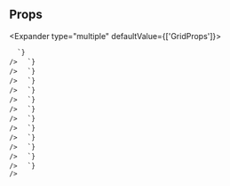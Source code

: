 
## Props

<Expander type="multiple" defaultValue={['GridProps']}>
  
<ExpanderItem title="GridProps" value="GridProps">
    <ReactMarkdown
      remarkPlugins={[remarkGfm]}
      children={`
| name | type | default | description |
| ---- | ---- | ------- | ----------- |
| - | - | - | - |

      `}
    />

  </ExpanderItem>

<ExpanderItem title="AriaAttributes" value="AriaAttributes">
    <ReactMarkdown
      remarkPlugins={[remarkGfm]}
      children={`
| name | type | default | description |
| ---- | ---- | ------- | ----------- |
| aria-activedescendant | string | - | Identifies the currently active element when DOM focus is on a composite widget, textbox, group, or application. |
| aria-atomic | Booleanish | - | Indicates whether assistive technologies will present all, or only parts of, the changed region based on the change notifications defined by the aria-relevant attribute. |
| aria-autocomplete | "list" &#124; "none" &#124; "inline" &#124; "both" | - | Indicates whether inputting text could trigger display of one or more predictions of the user's intended value for an input and specifies how predictions would be presented if they are made. |
| aria-busy | Booleanish | - | Indicates an element is being modified and that assistive technologies MAY want to wait until the modifications are complete before exposing them to the user. |
| aria-checked | boolean &#124; "true" &#124; "false" &#124; "mixed" | - | Indicates the current "checked" state of checkboxes, radio buttons, and other widgets. @see aria-pressed @see aria-selected. |
| aria-colcount | number | - | Defines the total number of columns in a table, grid, or treegrid. @see aria-colindex. |
| aria-colindex | number | - | Defines an element's column index or position with respect to the total number of columns within a table, grid, or treegrid. @see aria-colcount @see aria-colspan. |
| aria-colspan | number | - | Defines the number of columns spanned by a cell or gridcell within a table, grid, or treegrid. @see aria-colindex @see aria-rowspan. |
| aria-controls | string | - | Identifies the element (or elements) whose contents or presence are controlled by the current element. @see aria-owns. |
| aria-current | boolean &#124; "time" &#124; "true" &#124; "false" &#124; "page" &#124; "step" &#124; "location" &#124; "date" | - | Indicates the element that represents the current item within a container or set of related elements. |
| aria-describedby | string | - | Identifies the element (or elements) that describes the object. @see aria-labelledby |
| aria-details | string | - | Identifies the element that provides a detailed, extended description for the object. @see aria-describedby. |
| aria-disabled | Booleanish | - | Indicates that the element is perceivable but disabled, so it is not editable or otherwise operable. @see aria-hidden @see aria-readonly. |
| aria-dropeffect | "link" &#124; "none" &#124; "copy" &#124; "execute" &#124; "move" &#124; "popup" | - | Indicates what functions can be performed when a dragged object is released on the drop target. @deprecated in ARIA 1.1 |
| aria-errormessage | string | - | Identifies the element that provides an error message for the object. @see aria-invalid @see aria-describedby. |
| aria-expanded | Booleanish | - | Indicates whether the element, or another grouping element it controls, is currently expanded or collapsed. |
| aria-flowto | string | - | Identifies the next element (or elements) in an alternate reading order of content which, at the user's discretion, allows assistive technology to override the general default of reading in document source order. |
| aria-grabbed | Booleanish | - | Indicates an element's "grabbed" state in a drag-and-drop operation. @deprecated in ARIA 1.1 |
| aria-haspopup | boolean &#124; "dialog" &#124; "menu" &#124; "true" &#124; "false" &#124; "grid" &#124; "listbox" &#124; "tree" | - | Indicates the availability and type of interactive popup element, such as menu or dialog, that can be triggered by an element. |
| aria-hidden | Booleanish | - | Indicates whether the element is exposed to an accessibility API. @see aria-disabled. |
| aria-invalid | boolean &#124; "true" &#124; "false" &#124; "grammar" &#124; "spelling" | - | Indicates the entered value does not conform to the format expected by the application. @see aria-errormessage. |
| aria-keyshortcuts | string | - | Indicates keyboard shortcuts that an author has implemented to activate or give focus to an element. |
| aria-label | string | - | Defines a string value that labels the current element. @see aria-labelledby. |
| aria-labelledby | string | - | Identifies the element (or elements) that labels the current element. @see aria-describedby. |
| aria-level | number | - | Defines the hierarchical level of an element within a structure. |
| aria-live | "off" &#124; "assertive" &#124; "polite" | - | Indicates that an element will be updated, and describes the types of updates the user agents, assistive technologies, and user can expect from the live region. |
| aria-modal | Booleanish | - | Indicates whether an element is modal when displayed. |
| aria-multiline | Booleanish | - | Indicates whether a text box accepts multiple lines of input or only a single line. |
| aria-multiselectable | Booleanish | - | Indicates that the user may select more than one item from the current selectable descendants. |
| aria-orientation | "horizontal" &#124; "vertical" | - | Indicates whether the element's orientation is horizontal, vertical, or unknown/ambiguous. |
| aria-owns | string | - | Identifies an element (or elements) in order to define a visual, functional, or contextual parent/child relationship between DOM elements where the DOM hierarchy cannot be used to represent the relationship. @see aria-controls. |
| aria-placeholder | string | - | Defines a short hint (a word or short phrase) intended to aid the user with data entry when the control has no value. A hint could be a sample value or a brief description of the expected format. |
| aria-posinset | number | - | Defines an element's number or position in the current set of listitems or treeitems. Not required if all elements in the set are present in the DOM. @see aria-setsize. |
| aria-pressed | boolean &#124; "true" &#124; "false" &#124; "mixed" | - | Indicates the current "pressed" state of toggle buttons. @see aria-checked @see aria-selected. |
| aria-readonly | Booleanish | - | Indicates that the element is not editable, but is otherwise operable. @see aria-disabled. |
| aria-relevant | "text" &#124; "additions" &#124; "additions removals" &#124; "additions text" &#124; "all" &#124; "removals" &#124; "removals additions" &#124; "removals text" &#124; "text additions" &#124; "text removals" | - | Indicates what notifications the user agent will trigger when the accessibility tree within a live region is modified. @see aria-atomic. |
| aria-required | Booleanish | - | Indicates that user input is required on the element before a form may be submitted. |
| aria-roledescription | string | - | Defines a human-readable, author-localized description for the role of an element. |
| aria-rowcount | number | - | Defines the total number of rows in a table, grid, or treegrid. @see aria-rowindex. |
| aria-rowindex | number | - | Defines an element's row index or position with respect to the total number of rows within a table, grid, or treegrid. @see aria-rowcount @see aria-rowspan. |
| aria-rowspan | number | - | Defines the number of rows spanned by a cell or gridcell within a table, grid, or treegrid. @see aria-rowindex @see aria-colspan. |
| aria-selected | Booleanish | - | Indicates the current "selected" state of various widgets. @see aria-checked @see aria-pressed. |
| aria-setsize | number | - | Defines the number of items in the current set of listitems or treeitems. Not required if all elements in the set are present in the DOM. @see aria-posinset. |
| aria-sort | "none" &#124; "ascending" &#124; "descending" &#124; "other" | - | Indicates if items in a table or grid are sorted in ascending or descending order. |
| aria-valuemax | number | - | Defines the maximum allowed value for a range widget. |
| aria-valuemin | number | - | Defines the minimum allowed value for a range widget. |
| aria-valuenow | number | - | Defines the current value for a range widget. @see aria-valuetext. |
| aria-valuetext | string | - | Defines the human readable text alternative of aria-valuenow for a range widget. |

      `}
    />

  </ExpanderItem>

<ExpanderItem title="AriaProps" value="AriaProps">
    <ReactMarkdown
      remarkPlugins={[remarkGfm]}
      children={`
| name | type | default | description |
| ---- | ---- | ------- | ----------- |
| ariaLabel | string | - |  |
| ariaValuetext | string | - |  |
| role | React.AriaRole | - |  |

      `}
    />

  </ExpanderItem>

<ExpanderItem title="Attributes" value="Attributes">
    <ReactMarkdown
      remarkPlugins={[remarkGfm]}
      children={`
| name | type | default | description |
| ---- | ---- | ------- | ----------- |
| key | Key | - |  |

      `}
    />

  </ExpanderItem>

<ExpanderItem title="BaseComponentProps" value="BaseComponentProps">
    <ReactMarkdown
      remarkPlugins={[remarkGfm]}
      children={`
| name | type | default | description |
| ---- | ---- | ------- | ----------- |
| as | ElementType | - |  |
| id | string | - | Unique identifier |
| className | string | - | Additional CSS class name for component |
| testId | string | - | Used to provide a &#96;data-testid&#96; attribute for testing purposes |

      `}
    />

  </ExpanderItem>

<ExpanderItem title="BaseStyleProps" value="BaseStyleProps">
    <ReactMarkdown
      remarkPlugins={[remarkGfm]}
      children={`
| name | type | default | description |
| ---- | ---- | ------- | ----------- |
| alignSelf | ResponsiveStyle&#60;StyleToken&#60;AlignSelf&#62;&#62; | - |  |
| backgroundColor | ResponsiveStyle&#60;StyleToken&#60;BackgroundColor&#62;&#62; | - |  |
| backgroundImage | ResponsiveStyle&#60;StyleToken&#60;BackgroundImage&#62;&#62; | - |  |
| border | ResponsiveStyle&#60;StyleToken&#60;Border&#60;0 &#124; (string & \{\})&#62;&#62;&#62; | - |  |
| borderRadius | ResponsiveStyle&#60;StyleToken&#60;BorderRadius&#60;0 &#124; (string & \{\})&#62;&#62;&#62; | - |  |
| bottom | ResponsiveStyle&#60;StyleToken&#60;Bottom&#60;0 &#124; (string & \{\})&#62;&#62;&#62; | - |  |
| boxShadow | ResponsiveStyle&#60;StyleToken&#60;BoxShadow&#62;&#62; | - |  |
| color | ResponsiveStyle&#60;StyleToken&#60;Color&#62;&#62; | - |  |
| display | ResponsiveStyle&#60;StyleToken&#60;Display&#62;&#62; | - |  |
| fontFamily | ResponsiveStyle&#60;StyleToken&#60;FontFamily&#62;&#62; | - |  |
| fontSize | ResponsiveStyle&#60;StyleToken&#60;FontSize&#60;0 &#124; (string & \{\})&#62;&#62;&#62; | - |  |
| fontStyle | ResponsiveStyle&#60;StyleToken&#60;FontStyle&#62;&#62; | - |  |
| fontWeight | ResponsiveStyle&#60;StyleToken&#60;FontWeight&#62;&#62; | - |  |
| height | ResponsiveStyle&#60;StyleToken&#60;Height&#60;0 &#124; (string & \{\})&#62;&#62;&#62; | - |  |
| left | ResponsiveStyle&#60;StyleToken&#60;Left&#60;0 &#124; (string & \{\})&#62;&#62;&#62; | - |  |
| letterSpacing | ResponsiveStyle&#60;StyleToken&#60;LetterSpacing&#60;0 &#124; (string & \{\})&#62;&#62;&#62; | - |  |
| lineHeight | ResponsiveStyle&#60;StyleToken&#60;LineHeight&#60;0 &#124; (string & \{\})&#62;&#62;&#62; | - |  |
| margin | ResponsiveStyle&#60;StyleToken&#60;Margin&#60;0 &#124; (string & \{\})&#62;&#62;&#62; | - |  |
| marginBlockEnd | ResponsiveStyle&#60;StyleToken&#60;MarginBlockEnd&#60;0 &#124; (string & \{\})&#62;&#62;&#62; | - |  |
| marginBlockStart | ResponsiveStyle&#60;StyleToken&#60;MarginBlockStart&#60;0 &#124; (string & \{\})&#62;&#62;&#62; | - |  |
| marginBottom | ResponsiveStyle&#60;StyleToken&#60;MarginBlockEnd&#60;0 &#124; (string & \{\})&#62;&#62;&#62; | - |  |
| marginInlineEnd | ResponsiveStyle&#60;StyleToken&#60;MarginInlineEnd&#60;0 &#124; (string & \{\})&#62;&#62;&#62; | - |  |
| marginInlineStart | ResponsiveStyle&#60;StyleToken&#60;MarginInlineStart&#60;0 &#124; (string & \{\})&#62;&#62;&#62; | - |  |
| marginLeft | ResponsiveStyle&#60;StyleToken&#60;MarginInlineStart&#60;0 &#124; (string & \{\})&#62;&#62;&#62; | - |  |
| marginRight | ResponsiveStyle&#60;StyleToken&#60;MarginInlineEnd&#60;0 &#124; (string & \{\})&#62;&#62;&#62; | - |  |
| marginTop | ResponsiveStyle&#60;StyleToken&#60;MarginBlockStart&#60;0 &#124; (string & \{\})&#62;&#62;&#62; | - |  |
| maxHeight | ResponsiveStyle&#60;StyleToken&#60;MaxHeight&#60;0 &#124; (string & \{\})&#62;&#62;&#62; | - |  |
| maxWidth | ResponsiveStyle&#60;StyleToken&#60;MaxWidth&#60;0 &#124; (string & \{\})&#62;&#62;&#62; | - |  |
| minHeight | ResponsiveStyle&#60;StyleToken&#60;MinHeight&#60;0 &#124; (string & \{\})&#62;&#62;&#62; | - |  |
| minWidth | ResponsiveStyle&#60;StyleToken&#60;MinWidth&#60;0 &#124; (string & \{\})&#62;&#62;&#62; | - |  |
| opacity | ResponsiveStyle&#60;StyleToken&#60;Opacity&#62;&#62; | - |  |
| overflow | ResponsiveStyle&#60;StyleToken&#60;Overflow&#62;&#62; | - |  |
| padding | ResponsiveStyle&#60;StyleToken&#60;Padding&#60;0 &#124; (string & \{\})&#62;&#62;&#62; | - |  |
| paddingBlockEnd | ResponsiveStyle&#60;StyleToken&#60;MarginBlockEnd&#60;0 &#124; (string & \{\})&#62;&#62;&#62; | - |  |
| paddingBlockStart | ResponsiveStyle&#60;StyleToken&#60;MarginBlockStart&#60;0 &#124; (string & \{\})&#62;&#62;&#62; | - |  |
| paddingBottom | ResponsiveStyle&#60;StyleToken&#60;PaddingBlockEnd&#60;0 &#124; (string & \{\})&#62;&#62;&#62; | - |  |
| paddingInlineEnd | ResponsiveStyle&#60;StyleToken&#60;MarginInlineEnd&#60;0 &#124; (string & \{\})&#62;&#62;&#62; | - |  |
| paddingInlineStart | ResponsiveStyle&#60;StyleToken&#60;MarginInlineStart&#60;0 &#124; (string & \{\})&#62;&#62;&#62; | - |  |
| paddingLeft | ResponsiveStyle&#60;StyleToken&#60;PaddingInlineStart&#60;0 &#124; (string & \{\})&#62;&#62;&#62; | - |  |
| paddingRight | ResponsiveStyle&#60;StyleToken&#60;PaddingInlineEnd&#60;0 &#124; (string & \{\})&#62;&#62;&#62; | - |  |
| paddingTop | ResponsiveStyle&#60;StyleToken&#60;PaddingBlockStart&#60;0 &#124; (string & \{\})&#62;&#62;&#62; | - |  |
| position | ResponsiveStyle&#60;StyleToken&#60;Position&#62;&#62; | - |  |
| right | ResponsiveStyle&#60;StyleToken&#60;Right&#60;0 &#124; (string & \{\})&#62;&#62;&#62; | - |  |
| textAlign | ResponsiveStyle&#60;StyleToken&#60;TextAlign&#62;&#62; | - |  |
| textDecoration | ResponsiveStyle&#60;StyleToken&#60;TextDecoration&#60;0 &#124; (string & \{\})&#62;&#62;&#62; | - |  |
| textTransform | ResponsiveStyle&#60;StyleToken&#60;TextTransform&#62;&#62; | - |  |
| top | ResponsiveStyle&#60;StyleToken&#60;Top&#60;0 &#124; (string & \{\})&#62;&#62;&#62; | - |  |
| transform | ResponsiveStyle&#60;StyleToken&#60;Transform&#62;&#62; | - |  |
| transformOrigin | ResponsiveStyle&#60;StyleToken&#60;TransformOrigin&#60;0 &#124; (string & \{\})&#62;&#62;&#62; | - |  |
| width | ResponsiveStyle&#60;StyleToken&#60;Width&#60;0 &#124; (string & \{\})&#62;&#62;&#62; | - |  |
| whiteSpace | ResponsiveStyle&#60;StyleToken&#60;WhiteSpace&#62;&#62; | - |  |

      `}
    />

  </ExpanderItem>

<ExpanderItem title="CSSLayoutStyleProps" value="CSSLayoutStyleProps">
    <ReactMarkdown
      remarkPlugins={[remarkGfm]}
      children={`
| name | type | default | description |
| ---- | ---- | ------- | ----------- |
| alignItems | ResponsiveStyle&#60;AlignItems&#62; | - | Controls where the Flex/Grid items sit on the cross axis. |
| alignContent | ResponsiveStyle&#60;AlignContent&#62; | - | Sets the distribution of space between and around content items |
| justifyContent | ResponsiveStyle&#60;JustifyContent&#62; | - | Controls where the Flex/Grid items sit on the main axis. |
| gap | ResponsiveStyle&#60;StyleToken&#60;Gap&#60;0 &#124; (string & \{\})&#62;&#62;&#62; | - | Spacing between child components. Shorthand for rowGap and columnGap. |
| columnGap | ResponsiveStyle&#60;StyleToken&#60;GridColumnGap&#60;0 &#124; (string & \{\})&#62;&#62;&#62; | - | Spacing between Flex/Grid child columns |
| rowGap | ResponsiveStyle&#60;StyleToken&#60;RowGap&#60;0 &#124; (string & \{\})&#62;&#62;&#62; | - | Spacing between Flex/Grid child rows |

      `}
    />

  </ExpanderItem>

<ExpanderItem title="DOMAttributes" value="DOMAttributes">
    <ReactMarkdown
      remarkPlugins={[remarkGfm]}
      children={`
| name | type | default | description |
| ---- | ---- | ------- | ----------- |
| dangerouslySetInnerHTML | \{ __html: string; \} | - |  |
| onCopy | ClipboardEventHandler&#60;HTMLDivElement&#62; | - |  |
| onCopyCapture | ClipboardEventHandler&#60;HTMLDivElement&#62; | - |  |
| onCut | ClipboardEventHandler&#60;HTMLDivElement&#62; | - |  |
| onCutCapture | ClipboardEventHandler&#60;HTMLDivElement&#62; | - |  |
| onPaste | ClipboardEventHandler&#60;HTMLDivElement&#62; | - |  |
| onPasteCapture | ClipboardEventHandler&#60;HTMLDivElement&#62; | - |  |
| onCompositionEnd | CompositionEventHandler&#60;HTMLDivElement&#62; | - |  |
| onCompositionEndCapture | CompositionEventHandler&#60;HTMLDivElement&#62; | - |  |
| onCompositionStart | CompositionEventHandler&#60;HTMLDivElement&#62; | - |  |
| onCompositionStartCapture | CompositionEventHandler&#60;HTMLDivElement&#62; | - |  |
| onCompositionUpdate | CompositionEventHandler&#60;HTMLDivElement&#62; | - |  |
| onCompositionUpdateCapture | CompositionEventHandler&#60;HTMLDivElement&#62; | - |  |
| onFocus | FocusEventHandler&#60;HTMLDivElement&#62; | - |  |
| onFocusCapture | FocusEventHandler&#60;HTMLDivElement&#62; | - |  |
| onBlur | FocusEventHandler&#60;HTMLDivElement&#62; | - |  |
| onBlurCapture | FocusEventHandler&#60;HTMLDivElement&#62; | - |  |
| onChange | FormEventHandler&#60;HTMLDivElement&#62; | - |  |
| onChangeCapture | FormEventHandler&#60;HTMLDivElement&#62; | - |  |
| onBeforeInput | FormEventHandler&#60;HTMLDivElement&#62; | - |  |
| onBeforeInputCapture | FormEventHandler&#60;HTMLDivElement&#62; | - |  |
| onInput | FormEventHandler&#60;HTMLDivElement&#62; | - |  |
| onInputCapture | FormEventHandler&#60;HTMLDivElement&#62; | - |  |
| onReset | FormEventHandler&#60;HTMLDivElement&#62; | - |  |
| onResetCapture | FormEventHandler&#60;HTMLDivElement&#62; | - |  |
| onSubmit | FormEventHandler&#60;HTMLDivElement&#62; | - |  |
| onSubmitCapture | FormEventHandler&#60;HTMLDivElement&#62; | - |  |
| onInvalid | FormEventHandler&#60;HTMLDivElement&#62; | - |  |
| onInvalidCapture | FormEventHandler&#60;HTMLDivElement&#62; | - |  |
| onLoad | ReactEventHandler&#60;HTMLDivElement&#62; | - |  |
| onLoadCapture | ReactEventHandler&#60;HTMLDivElement&#62; | - |  |
| onError | ReactEventHandler&#60;HTMLDivElement&#62; | - |  |
| onErrorCapture | ReactEventHandler&#60;HTMLDivElement&#62; | - |  |
| onKeyDown | KeyboardEventHandler&#60;HTMLDivElement&#62; | - |  |
| onKeyDownCapture | KeyboardEventHandler&#60;HTMLDivElement&#62; | - |  |
| onKeyPress | KeyboardEventHandler&#60;HTMLDivElement&#62; | - | @deprecated |
| onKeyPressCapture | KeyboardEventHandler&#60;HTMLDivElement&#62; | - | @deprecated |
| onKeyUp | KeyboardEventHandler&#60;HTMLDivElement&#62; | - |  |
| onKeyUpCapture | KeyboardEventHandler&#60;HTMLDivElement&#62; | - |  |
| onAbort | ReactEventHandler&#60;HTMLDivElement&#62; | - |  |
| onAbortCapture | ReactEventHandler&#60;HTMLDivElement&#62; | - |  |
| onCanPlay | ReactEventHandler&#60;HTMLDivElement&#62; | - |  |
| onCanPlayCapture | ReactEventHandler&#60;HTMLDivElement&#62; | - |  |
| onCanPlayThrough | ReactEventHandler&#60;HTMLDivElement&#62; | - |  |
| onCanPlayThroughCapture | ReactEventHandler&#60;HTMLDivElement&#62; | - |  |
| onDurationChange | ReactEventHandler&#60;HTMLDivElement&#62; | - |  |
| onDurationChangeCapture | ReactEventHandler&#60;HTMLDivElement&#62; | - |  |
| onEmptied | ReactEventHandler&#60;HTMLDivElement&#62; | - |  |
| onEmptiedCapture | ReactEventHandler&#60;HTMLDivElement&#62; | - |  |
| onEncrypted | ReactEventHandler&#60;HTMLDivElement&#62; | - |  |
| onEncryptedCapture | ReactEventHandler&#60;HTMLDivElement&#62; | - |  |
| onEnded | ReactEventHandler&#60;HTMLDivElement&#62; | - |  |
| onEndedCapture | ReactEventHandler&#60;HTMLDivElement&#62; | - |  |
| onLoadedData | ReactEventHandler&#60;HTMLDivElement&#62; | - |  |
| onLoadedDataCapture | ReactEventHandler&#60;HTMLDivElement&#62; | - |  |
| onLoadedMetadata | ReactEventHandler&#60;HTMLDivElement&#62; | - |  |
| onLoadedMetadataCapture | ReactEventHandler&#60;HTMLDivElement&#62; | - |  |
| onLoadStart | ReactEventHandler&#60;HTMLDivElement&#62; | - |  |
| onLoadStartCapture | ReactEventHandler&#60;HTMLDivElement&#62; | - |  |
| onPause | ReactEventHandler&#60;HTMLDivElement&#62; | - |  |
| onPauseCapture | ReactEventHandler&#60;HTMLDivElement&#62; | - |  |
| onPlay | ReactEventHandler&#60;HTMLDivElement&#62; | - |  |
| onPlayCapture | ReactEventHandler&#60;HTMLDivElement&#62; | - |  |
| onPlaying | ReactEventHandler&#60;HTMLDivElement&#62; | - |  |
| onPlayingCapture | ReactEventHandler&#60;HTMLDivElement&#62; | - |  |
| onProgress | ReactEventHandler&#60;HTMLDivElement&#62; | - |  |
| onProgressCapture | ReactEventHandler&#60;HTMLDivElement&#62; | - |  |
| onRateChange | ReactEventHandler&#60;HTMLDivElement&#62; | - |  |
| onRateChangeCapture | ReactEventHandler&#60;HTMLDivElement&#62; | - |  |
| onSeeked | ReactEventHandler&#60;HTMLDivElement&#62; | - |  |
| onSeekedCapture | ReactEventHandler&#60;HTMLDivElement&#62; | - |  |
| onSeeking | ReactEventHandler&#60;HTMLDivElement&#62; | - |  |
| onSeekingCapture | ReactEventHandler&#60;HTMLDivElement&#62; | - |  |
| onStalled | ReactEventHandler&#60;HTMLDivElement&#62; | - |  |
| onStalledCapture | ReactEventHandler&#60;HTMLDivElement&#62; | - |  |
| onSuspend | ReactEventHandler&#60;HTMLDivElement&#62; | - |  |
| onSuspendCapture | ReactEventHandler&#60;HTMLDivElement&#62; | - |  |
| onTimeUpdate | ReactEventHandler&#60;HTMLDivElement&#62; | - |  |
| onTimeUpdateCapture | ReactEventHandler&#60;HTMLDivElement&#62; | - |  |
| onVolumeChange | ReactEventHandler&#60;HTMLDivElement&#62; | - |  |
| onVolumeChangeCapture | ReactEventHandler&#60;HTMLDivElement&#62; | - |  |
| onWaiting | ReactEventHandler&#60;HTMLDivElement&#62; | - |  |
| onWaitingCapture | ReactEventHandler&#60;HTMLDivElement&#62; | - |  |
| onAuxClick | MouseEventHandler&#60;HTMLDivElement&#62; | - |  |
| onAuxClickCapture | MouseEventHandler&#60;HTMLDivElement&#62; | - |  |
| onClick | MouseEventHandler&#60;HTMLDivElement&#62; | - |  |
| onClickCapture | MouseEventHandler&#60;HTMLDivElement&#62; | - |  |
| onContextMenu | MouseEventHandler&#60;HTMLDivElement&#62; | - |  |
| onContextMenuCapture | MouseEventHandler&#60;HTMLDivElement&#62; | - |  |
| onDoubleClick | MouseEventHandler&#60;HTMLDivElement&#62; | - |  |
| onDoubleClickCapture | MouseEventHandler&#60;HTMLDivElement&#62; | - |  |
| onDrag | DragEventHandler&#60;HTMLDivElement&#62; | - |  |
| onDragCapture | DragEventHandler&#60;HTMLDivElement&#62; | - |  |
| onDragEnd | DragEventHandler&#60;HTMLDivElement&#62; | - |  |
| onDragEndCapture | DragEventHandler&#60;HTMLDivElement&#62; | - |  |
| onDragEnter | DragEventHandler&#60;HTMLDivElement&#62; | - |  |
| onDragEnterCapture | DragEventHandler&#60;HTMLDivElement&#62; | - |  |
| onDragExit | DragEventHandler&#60;HTMLDivElement&#62; | - |  |
| onDragExitCapture | DragEventHandler&#60;HTMLDivElement&#62; | - |  |
| onDragLeave | DragEventHandler&#60;HTMLDivElement&#62; | - |  |
| onDragLeaveCapture | DragEventHandler&#60;HTMLDivElement&#62; | - |  |
| onDragOver | DragEventHandler&#60;HTMLDivElement&#62; | - |  |
| onDragOverCapture | DragEventHandler&#60;HTMLDivElement&#62; | - |  |
| onDragStart | DragEventHandler&#60;HTMLDivElement&#62; | - |  |
| onDragStartCapture | DragEventHandler&#60;HTMLDivElement&#62; | - |  |
| onDrop | DragEventHandler&#60;HTMLDivElement&#62; | - |  |
| onDropCapture | DragEventHandler&#60;HTMLDivElement&#62; | - |  |
| onMouseDown | MouseEventHandler&#60;HTMLDivElement&#62; | - |  |
| onMouseDownCapture | MouseEventHandler&#60;HTMLDivElement&#62; | - |  |
| onMouseEnter | MouseEventHandler&#60;HTMLDivElement&#62; | - |  |
| onMouseLeave | MouseEventHandler&#60;HTMLDivElement&#62; | - |  |
| onMouseMove | MouseEventHandler&#60;HTMLDivElement&#62; | - |  |
| onMouseMoveCapture | MouseEventHandler&#60;HTMLDivElement&#62; | - |  |
| onMouseOut | MouseEventHandler&#60;HTMLDivElement&#62; | - |  |
| onMouseOutCapture | MouseEventHandler&#60;HTMLDivElement&#62; | - |  |
| onMouseOver | MouseEventHandler&#60;HTMLDivElement&#62; | - |  |
| onMouseOverCapture | MouseEventHandler&#60;HTMLDivElement&#62; | - |  |
| onMouseUp | MouseEventHandler&#60;HTMLDivElement&#62; | - |  |
| onMouseUpCapture | MouseEventHandler&#60;HTMLDivElement&#62; | - |  |
| onSelect | ReactEventHandler&#60;HTMLDivElement&#62; | - |  |
| onSelectCapture | ReactEventHandler&#60;HTMLDivElement&#62; | - |  |
| onTouchCancel | TouchEventHandler&#60;HTMLDivElement&#62; | - |  |
| onTouchCancelCapture | TouchEventHandler&#60;HTMLDivElement&#62; | - |  |
| onTouchEnd | TouchEventHandler&#60;HTMLDivElement&#62; | - |  |
| onTouchEndCapture | TouchEventHandler&#60;HTMLDivElement&#62; | - |  |
| onTouchMove | TouchEventHandler&#60;HTMLDivElement&#62; | - |  |
| onTouchMoveCapture | TouchEventHandler&#60;HTMLDivElement&#62; | - |  |
| onTouchStart | TouchEventHandler&#60;HTMLDivElement&#62; | - |  |
| onTouchStartCapture | TouchEventHandler&#60;HTMLDivElement&#62; | - |  |
| onPointerDown | PointerEventHandler&#60;HTMLDivElement&#62; | - |  |
| onPointerDownCapture | PointerEventHandler&#60;HTMLDivElement&#62; | - |  |
| onPointerMove | PointerEventHandler&#60;HTMLDivElement&#62; | - |  |
| onPointerMoveCapture | PointerEventHandler&#60;HTMLDivElement&#62; | - |  |
| onPointerUp | PointerEventHandler&#60;HTMLDivElement&#62; | - |  |
| onPointerUpCapture | PointerEventHandler&#60;HTMLDivElement&#62; | - |  |
| onPointerCancel | PointerEventHandler&#60;HTMLDivElement&#62; | - |  |
| onPointerCancelCapture | PointerEventHandler&#60;HTMLDivElement&#62; | - |  |
| onPointerEnter | PointerEventHandler&#60;HTMLDivElement&#62; | - |  |
| onPointerEnterCapture | PointerEventHandler&#60;HTMLDivElement&#62; | - |  |
| onPointerLeave | PointerEventHandler&#60;HTMLDivElement&#62; | - |  |
| onPointerLeaveCapture | PointerEventHandler&#60;HTMLDivElement&#62; | - |  |
| onPointerOver | PointerEventHandler&#60;HTMLDivElement&#62; | - |  |
| onPointerOverCapture | PointerEventHandler&#60;HTMLDivElement&#62; | - |  |
| onPointerOut | PointerEventHandler&#60;HTMLDivElement&#62; | - |  |
| onPointerOutCapture | PointerEventHandler&#60;HTMLDivElement&#62; | - |  |
| onGotPointerCapture | PointerEventHandler&#60;HTMLDivElement&#62; | - |  |
| onGotPointerCaptureCapture | PointerEventHandler&#60;HTMLDivElement&#62; | - |  |
| onLostPointerCapture | PointerEventHandler&#60;HTMLDivElement&#62; | - |  |
| onLostPointerCaptureCapture | PointerEventHandler&#60;HTMLDivElement&#62; | - |  |
| onScroll | UIEventHandler&#60;HTMLDivElement&#62; | - |  |
| onScrollCapture | UIEventHandler&#60;HTMLDivElement&#62; | - |  |
| onWheel | WheelEventHandler&#60;HTMLDivElement&#62; | - |  |
| onWheelCapture | WheelEventHandler&#60;HTMLDivElement&#62; | - |  |
| onAnimationStart | AnimationEventHandler&#60;HTMLDivElement&#62; | - |  |
| onAnimationStartCapture | AnimationEventHandler&#60;HTMLDivElement&#62; | - |  |
| onAnimationEnd | AnimationEventHandler&#60;HTMLDivElement&#62; | - |  |
| onAnimationEndCapture | AnimationEventHandler&#60;HTMLDivElement&#62; | - |  |
| onAnimationIteration | AnimationEventHandler&#60;HTMLDivElement&#62; | - |  |
| onAnimationIterationCapture | AnimationEventHandler&#60;HTMLDivElement&#62; | - |  |
| onTransitionEnd | TransitionEventHandler&#60;HTMLDivElement&#62; | - |  |
| onTransitionEndCapture | TransitionEventHandler&#60;HTMLDivElement&#62; | - |  |

      `}
    />

  </ExpanderItem>

<ExpanderItem title="FlexItemStyleProps" value="FlexItemStyleProps">
    <ReactMarkdown
      remarkPlugins={[remarkGfm]}
      children={`
| name | type | default | description |
| ---- | ---- | ------- | ----------- |
| flex | ResponsiveStyle&#60;Flex&#60;0 &#124; (string & \{\})&#62;&#62; | - | Shorthand for flex grow / shrink / basis |
| order | ResponsiveStyle&#60;Order&#62; | - | Controls order flex items appear |
| grow | ResponsiveStyle&#60;FlexGrow&#62; | - | Ability for flex item to grow |
| shrink | ResponsiveStyle&#60;FlexShrink&#62; | - | Ability for flex item to shrink |
| basis | ResponsiveStyle&#60;FlexBasis&#60;0 &#124; (string & \{\})&#62;&#62; | - | Default size of element before remaining space is distributed |

      `}
    />

  </ExpanderItem>

<ExpanderItem title="GridContainerStyleProps" value="GridContainerStyleProps">
    <ReactMarkdown
      remarkPlugins={[remarkGfm]}
      children={`
| name | type | default | description |
| ---- | ---- | ------- | ----------- |
| autoColumns | ResponsiveStyle&#60;GridAutoColumns&#60;0 &#124; (string & \{\})&#62;&#62; | - |  |
| autoFlow | ResponsiveStyle&#60;GridAutoFlow&#62; | - |  |
| autoRows | ResponsiveStyle&#60;GridAutoRows&#60;0 &#124; (string & \{\})&#62;&#62; | - |  |
| templateAreas | ResponsiveStyle&#60;GridTemplateAreas&#62; | - |  |
| templateColumns | ResponsiveStyle&#60;GridTemplateColumns&#60;0 &#124; (string & \{\})&#62;&#62; | - |  |
| templateRows | ResponsiveStyle&#60;GridTemplateRows&#60;0 &#124; (string & \{\})&#62;&#62; | - |  |

      `}
    />

  </ExpanderItem>

<ExpanderItem title="GridItemStyleProps" value="GridItemStyleProps">
    <ReactMarkdown
      remarkPlugins={[remarkGfm]}
      children={`
| name | type | default | description |
| ---- | ---- | ------- | ----------- |
| area | ResponsiveStyle&#60;GridArea&#62; | - |  |
| column | ResponsiveStyle&#60;GridColumn&#62; | - |  |
| columnEnd | ResponsiveStyle&#60;GridColumnEnd&#62; | - |  |
| columnSpan | ResponsiveStyle&#60;GridSpanType&#62; | - |  |
| columnStart | ResponsiveStyle&#60;GridColumnStart&#62; | - |  |
| row | ResponsiveStyle&#60;GridRow&#62; | - |  |
| rowEnd | ResponsiveStyle&#60;GridRowEnd&#62; | - |  |
| rowSpan | ResponsiveStyle&#60;GridSpanType&#62; | - |  |
| rowStart | ResponsiveStyle&#60;GridRowStart&#62; | - |  |

      `}
    />

  </ExpanderItem>

<ExpanderItem title="HTMLAttributes" value="HTMLAttributes">
    <ReactMarkdown
      remarkPlugins={[remarkGfm]}
      children={`
| name | type | default | description |
| ---- | ---- | ------- | ----------- |
| slot | string | - |  |
| title | string | - |  |
| defaultChecked | boolean | - |  |
| defaultValue | string &#124; number &#124; readonly string[] | - |  |
| suppressContentEditableWarning | boolean | - |  |
| suppressHydrationWarning | boolean | - |  |
| accessKey | string | - |  |
| contentEditable | Booleanish &#124; "inherit" | - |  |
| contextMenu | string | - |  |
| dir | string | - |  |
| draggable | Booleanish | - |  |
| hidden | boolean | - |  |
| lang | string | - |  |
| placeholder | string | - |  |
| spellCheck | Booleanish | - |  |
| tabIndex | number | - |  |
| translate | "yes" &#124; "no" | - |  |
| radioGroup | string | - |  |
| about | string | - |  |
| datatype | string | - |  |
| inlist | any | - |  |
| prefix | string | - |  |
| property | string | - |  |
| resource | string | - |  |
| typeof | string | - |  |
| vocab | string | - |  |
| autoCapitalize | string | - |  |
| autoCorrect | string | - |  |
| autoSave | string | - |  |
| itemProp | string | - |  |
| itemScope | boolean | - |  |
| itemType | string | - |  |
| itemID | string | - |  |
| itemRef | string | - |  |
| results | number | - |  |
| security | string | - |  |
| unselectable | "on" &#124; "off" | - |  |
| inputMode | "text" &#124; "none" &#124; "search" &#124; "tel" &#124; "url" &#124; "email" &#124; "numeric" &#124; "decimal" | - | Hints at the type of data that might be entered by the user while editing the element or its contents @see https://html.spec.whatwg.org/multipage/interaction.html#input-modalities:-the-inputmode-attribute |
| is | string | - | Specify that a standard HTML element should behave like a defined custom built-in element @see https://html.spec.whatwg.org/multipage/custom-elements.html#attr-is |

      `}
    />

  </ExpanderItem>

<ExpanderItem title="RefAttributes" value="RefAttributes">
    <ReactMarkdown
      remarkPlugins={[remarkGfm]}
      children={`
| name | type | default | description |
| ---- | ---- | ------- | ----------- |
| ref | Ref&#60;HTMLDivElement&#62; | - |  |

      `}
    />

  </ExpanderItem>

<ExpanderItem title="ViewProps" value="ViewProps">
    <ReactMarkdown
      remarkPlugins={[remarkGfm]}
      children={`
| name | type | default | description |
| ---- | ---- | ------- | ----------- |
| style | CSSProperties | - |  |
| isDisabled | boolean | - |  |

      `}
    />

  </ExpanderItem>

</Expander>
